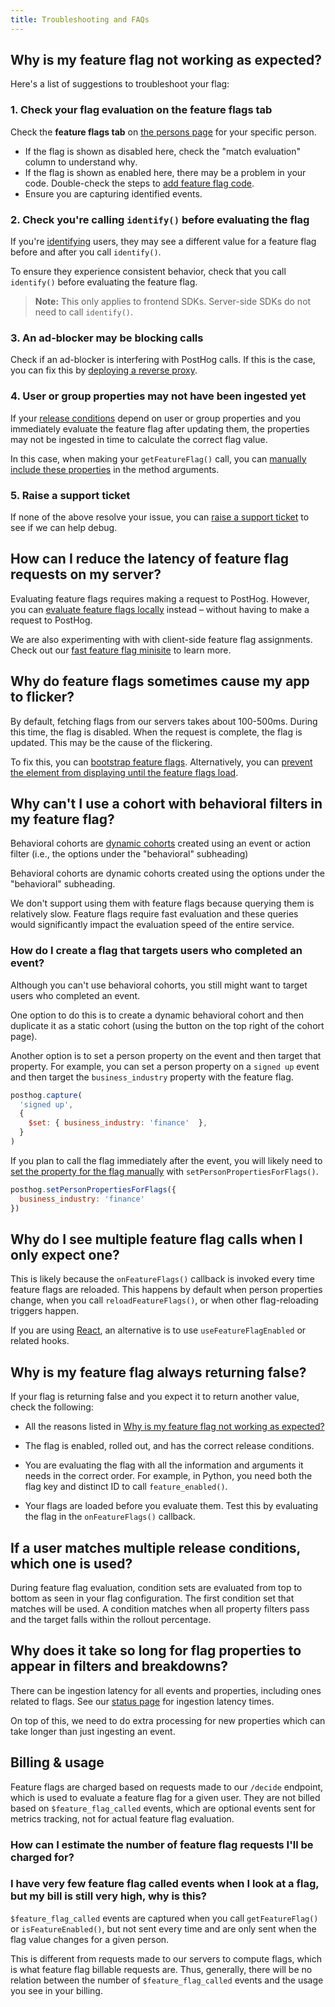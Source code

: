 ```yaml
---
title: Troubleshooting and FAQs
---
```



## Why is my feature flag not working as expected?

Here's a list of suggestions to troubleshoot your flag:

### 1. Check your flag evaluation on the feature flags tab

Check the **feature flags tab** on [the persons page](https://app.posthog.com/persons) for your specific person.

<ProductScreenshot
    imageLight={PersonsFeatureFlagLight} 
    imageDark={PersonsFeatureFlagDark}
    alt="Persons feature flag tab" 
    classes="rounded"
/>

- If the flag is shown as disabled here, check the "match evaluation" column to understand why.
- If the flag is shown as enabled here, there may be a problem in your code. Double-check the steps to [add feature flag code](/docs/feature-flags/adding-feature-flag-code).
- Ensure you are capturing identified events.

### 2. Check you're calling `identify()` before evaluating the flag

If you're [identifying](/docs/product-analytics/identify) users, they may see a different value for a feature flag before and after you call `identify()`. 

To ensure they experience consistent behavior, check that you call `identify()` before evaluating the feature flag.

> **Note:** This only applies to frontend SDKs. Server-side SDKs do not need to call `identify()`.

### 3. An ad-blocker may be blocking calls

Check if an ad-blocker is interfering with PostHog calls. If this is the case, you can fix this by [deploying a reverse proxy](/docs/advanced/proxy).

### 4. User or group properties may not have been ingested yet

If your [release conditions](/docs/feature-flags/creating-feature-flags#release-conditions) depend on user or group properties and you immediately evaluate the feature flag after updating them, the properties may not be ingested in time to calculate the correct flag value.

In this case, when making your `getFeatureFlag()` call, you can [manually include these properties](/docs/feature-flags/adding-feature-flag-code?tab=Web#overriding-server-properties) in the method arguments.

### 5. Raise a support ticket

If none of the above resolve your issue, you can [raise a support ticket](https://app.posthog.com/home#supportModal) to see if we can help debug.


<FAQFalseOrNoneEvents />

## How can I reduce the latency of feature flag requests on my server?

Evaluating feature flags requires making a request to PostHog. However, you can [evaluate feature flags locally](/docs/feature-flags/local-evaluation) instead – without having to make a request to PostHog.

We are also experimenting with with client-side feature flag assignments. Check out our [fast feature flag minisite](https://posthog-fast-feature-flags.vercel.app/) to learn more.

## Why do feature flags sometimes cause my app to flicker?

By default, fetching flags from our servers takes about 100-500ms. During this time, the flag is disabled. When the request is complete, the flag is updated. This may be the cause of the flickering.

To fix this, you can [bootstrap feature flags](/docs/feature-flags/bootstrapping). Alternatively, you can [prevent the element from displaying until the feature flags load](/tutorials/prevent-fouc-ab-tests).

## Why can't I use a cohort with behavioral filters in my feature flag?

Behavioral cohorts are [dynamic cohorts](/docs/data/cohorts#dynamic-cohorts) created using an event or action filter (i.e., the options under the "behavioral" subheading)

<ProductScreenshot
    imageLight={BehavioralCohortsLight} 
    imageDark={BehavioralCohortsDark}
    alt="Behavioral cohorts" 
    classes="rounded"
/>

<Caption>
Behavioral cohorts are dynamic cohorts created using the options under the "behavioral" subheading.
</Caption>

We don't support using them with feature flags because querying them is relatively slow. Feature flags require fast evaluation and these queries would significantly impact the evaluation speed of the entire service. 

### How do I create a flag that targets users who completed an event?

Although you can't use behavioral cohorts, you still might want to target users who completed an event. 

One option to do this is to create a dynamic behavioral cohort and then duplicate it as a static cohort (using the button on the top right of the cohort page).

<ProductScreenshot
    imageLight={DeuplicateAsStaticCohortLight} 
    imageDark={DeuplicateAsStaticCohortDark}
    alt="How to duplicate as static cohort" 
    classes="rounded"
/>

Another option is to set a person property on the event and then target that property. For example, you can set a person property on a `signed up` event and then target the `business_industry` property with the feature flag.

```js
posthog.capture(
  'signed up',
  {
    $set: { business_industry: 'finance'  },
  }
)
```

If you plan to call the flag immediately after the event, you will likely need to [set the property for the flag manually](/docs/libraries/js/features#overriding-server-properties) with `setPersonPropertiesForFlags()`.

```js
posthog.setPersonPropertiesForFlags({
  business_industry: 'finance'
})
```

## Why do I see multiple feature flag calls when I only expect one?

This is likely because the `onFeatureFlags()` callback is invoked every time feature flags are reloaded. This happens by default when person properties change, when you call `reloadFeatureFlags()`, or when other flag-reloading triggers happen.

If you are using [React](/docs/libraries/react#feature-flags), an alternative is to use `useFeatureFlagEnabled` or related hooks.

## Why is my feature flag always returning false?

If your flag is returning false and you expect it to return another value, check the following:

- All the reasons listed in [Why is my feature flag not working as expected?](#why-is-my-feature-flag-not-working-as-expected)

- The flag is enabled, rolled out, and has the correct release conditions.

- You are evaluating the flag with all the information and arguments it needs in the correct order. For example, in Python, you need both the flag key and distinct ID to call `feature_enabled()`.

- Your flags are loaded before you evaluate them. Test this by evaluating the flag in the `onFeatureFlags()` callback.

## If a user matches multiple release conditions, which one is used?

During feature flag evaluation, condition sets are evaluated from top to bottom as seen in your flag configuration. The first condition set that matches will be used. A condition matches when all property filters pass and the target falls within the rollout percentage.

## Why does it take so long for flag properties to appear in filters and breakdowns?

There can be ingestion latency for all events and properties, including ones related to flags. See our [status page](https://status.posthog.com/) for ingestion latency times.

On top of this, we need to do extra processing for new properties which can take longer than just ingesting an event.

## Billing & usage

Feature flags are charged based on requests made to our `/decide` endpoint, which is used to evaluate a feature flag for a given user. They are not billed based on `$feature_flag_called` events, which are optional events sent for metrics tracking, not for actual feature flag evaluation.

### How can I estimate the number of feature flag requests I'll be charged for?


<FlagChargeEstimate />

### I have very few feature flag called events when I look at a flag, but my bill is still very high, why is this?

`$feature_flag_called` events are captured when you call `getFeatureFlag()` or `isFeatureEnabled()`, but not sent every time and are only sent when the flag value changes for a given person. 

This is different from requests made to our servers to compute flags, which is what feature flag billable requests are. Thus, generally, there will be no relation between the number of `$feature_flag_called` events and the usage you see in your billing.

